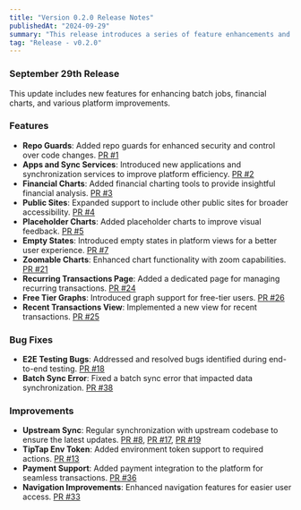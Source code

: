```yaml
---
title: "Version 0.2.0 Release Notes"
publishedAt: "2024-09-29"
summary: "This release introduces a series of feature enhancements and bug fixes aimed at improving platform performance and usability."
tag: "Release - v0.2.0"
---
```


### September 29th Release

This update includes new features for enhancing batch jobs, financial charts, and various platform improvements.

### Features

- **Repo Guards**: Added repo guards for enhanced security and control over code changes. [PR #1](https://github.com/your-repo/pull/1)
- **Apps and Sync Services**: Introduced new applications and synchronization services to improve platform efficiency. [PR #2](https://github.com/your-repo/pull/2)
- **Financial Charts**: Added financial charting tools to provide insightful financial analysis. [PR #3](https://github.com/your-repo/pull/3)
- **Public Sites**: Expanded support to include other public sites for broader accessibility. [PR #4](https://github.com/your-repo/pull/4)
- **Placeholder Charts**: Added placeholder charts to improve visual feedback. [PR #5](https://github.com/your-repo/pull/5)
- **Empty States**: Introduced empty states in platform views for a better user experience. [PR #7](https://github.com/your-repo/pull/7)
- **Zoomable Charts**: Enhanced chart functionality with zoom capabilities. [PR #21](https://github.com/your-repo/pull/21)
- **Recurring Transactions Page**: Added a dedicated page for managing recurring transactions. [PR #24](https://github.com/your-repo/pull/24)
- **Free Tier Graphs**: Introduced graph support for free-tier users. [PR #26](https://github.com/your-repo/pull/26)
- **Recent Transactions View**: Implemented a new view for recent transactions. [PR #25](https://github.com/your-repo/pull/25)

### Bug Fixes

- **E2E Testing Bugs**: Addressed and resolved bugs identified during end-to-end testing. [PR #18](https://github.com/your-repo/pull/18)
- **Batch Sync Error**: Fixed a batch sync error that impacted data synchronization. [PR #38](https://github.com/your-repo/pull/38)

### Improvements

- **Upstream Sync**: Regular synchronization with upstream codebase to ensure the latest updates. [PR #8](https://github.com/your-repo/pull/8), [PR #17](https://github.com/your-repo/pull/17), [PR #19](https://github.com/your-repo/pull/19)
- **TipTap Env Token**: Added environment token support to required actions. [PR #13](https://github.com/your-repo/pull/13)
- **Payment Support**: Added payment integration to the platform for seamless transactions. [PR #36](https://github.com/your-repo/pull/36)
- **Navigation Improvements**: Enhanced navigation features for easier user access. [PR #33](https://github.com/your-repo/pull/33)
